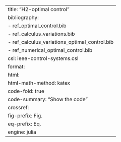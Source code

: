---
title: "H2-optimal control"
bibliography: 
    - ref_optimal_control.bib
    - ref_calculus_variations.bib
    - ref_calculus_variations_optimal_control.bib
    - ref_numerical_optimal_control.bib
csl: ieee-control-systems.csl
format:
    html:
        html-math-method: katex
        code-fold: true
        code-summary: "Show the code"
crossref:
  fig-prefix: Fig. 
  eq-prefix: Eq.
engine: julia
---